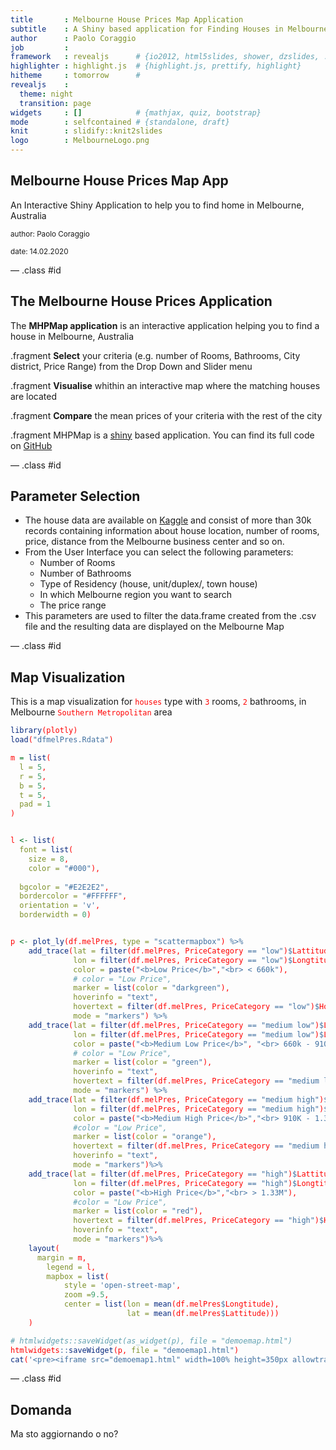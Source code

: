 ```yaml
---
title       : Melbourne House Prices Map Application
subtitle    : A Shiny based application for Finding Houses in Melbourne
author      : Paolo Coraggio
job         : 
framework   : revealjs      # {io2012, html5slides, shower, dzslides, ...}
highlighter : highlight.js  # {highlight.js, prettify, highlight}
hitheme     : tomorrow      # 
revealjs    :
  theme: night
  transition: page
widgets     : []            # {mathjax, quiz, bootstrap}
mode        : selfcontained # {standalone, draft}
knit        : slidify::knit2slides
logo        : MelbourneLogo.png
---
```


<style>
.reveal h1 {
    font-size: 2em;
    // color: #0000b3;
    padding-bottom: 10px;
}

.reveal h2 {
    font-size: 1.5em;
    //color: #fff7e6;
    padding-bottom: 10px;
}


.reveal p, .reveal em {
    padding-bottom: 10px;
    width: 960px;
}

.reveal p {
    font-size: .75em;
}

.reveal small {
    width: 500px;
}


.reveal .slides {
    text-align: left;
}

.reveal .roll {
    vertical-align: text-bottom;
}


code {
    color: red;
}

.reveal pre code { 
     height: 80px;
}
</style>

## Melbourne House Prices Map App

An Interactive Shiny Application to help you to find home in Melbourne, Australia

<left>
<small> author: Paolo Coraggio </small>
</left>

<small> date: 14.02.2020 </small>

--- .class #id 

## The Melbourne House Prices Application

The __MHPMap application__ is an interactive application helping you to find a house in Melbourne, Australia 

.fragment __Select__ your criteria (e.g. number of Rooms, Bathrooms, 
City district, Price Range) from the Drop Down and Slider menu

.fragment __Visualise__ whithin an interactive map where the matching houses are located 

.fragment __Compare__ the mean prices of your criteria with the rest of the city

.fragment MHPMap is a [shiny](https://shiny.rstudio.com/) based application. You can find its full code on [GitHub](https://github.com/pacoraggio/MelbourneHousePriceShinyApp) 

--- .class #id 

## Parameter Selection

- The house data are available on [Kaggle](https://www.kaggle.com/anthonypino/melbourne-housing-market#Melbourne_housing_FULL.csv) and consist of more than 30k records containing information about house location, number of rooms, price, distance from the Melbourne business center and so on.
- From the User Interface you can select the following parameters:
  - Number of Rooms
  - Number of Bathrooms
  - Type of Residency (house, unit/duplex/, town house)
  - In which Melbourne region you want to search
  - The price range
- This parameters are used to filter the data.frame created from the .csv file and the resulting data are displayed on the Melbourne Map

--- .class #id 

## Map Visualization 

This is a map visualization for `houses` type with `3` rooms, `2` bathrooms, in Melbourne `Southern Metropolitan` area  

```r

library(plotly)
load("dfmelPres.Rdata")

m = list(
  l = 5,
  r = 5,
  b = 5,
  t = 5,
  pad = 1
)


l <- list(
  font = list(
    size = 8,
    color = "#000"),
  
  bgcolor = "#E2E2E2",
  bordercolor = "#FFFFFF",
  orientation = 'v',
  borderwidth = 0)


p <- plot_ly(df.melPres, type = "scattermapbox") %>%
    add_trace(lat = filter(df.melPres, PriceCategory == "low")$Lattitude,
              lon = filter(df.melPres, PriceCategory == "low")$Longtitude,
              color = paste("<b>Low Price</b>","<br> < 660k"),
              # color = "Low Price",
              marker = list(color = "darkgreen"),
              hoverinfo = "text",
              hovertext = filter(df.melPres, PriceCategory == "low")$HoverText,
              mode = "markers") %>%
    add_trace(lat = filter(df.melPres, PriceCategory == "medium low")$Lattitude,
              lon = filter(df.melPres, PriceCategory == "medium low")$Longtitude,
              color = paste("<b>Medium Low Price</b>", "<br> 660k - 910k"),
              # color = "Low Price",
              marker = list(color = "green"),
              hoverinfo = "text",
              hovertext = filter(df.melPres, PriceCategory == "medium low")$HoverText,
              mode = "markers") %>%
    add_trace(lat = filter(df.melPres, PriceCategory == "medium high")$Lattitude,
              lon = filter(df.melPres, PriceCategory == "medium high")$Longtitude,
              color = paste("<b>Medium High Price</b>","<br> 910K - 1.33M"),
              #color = "Low Price",
              marker = list(color = "orange"),
              hovertext = filter(df.melPres, PriceCategory == "medium high")$HoverText,
              hoverinfo = "text",
              mode = "markers")%>%
    add_trace(lat = filter(df.melPres, PriceCategory == "high")$Lattitude,
              lon = filter(df.melPres, PriceCategory == "high")$Longtitude,
              color = paste("<b>High Price</b>","<br> > 1.33M"),
              #color = "Low Price",
              marker = list(color = "red"),
              hovertext = filter(df.melPres, PriceCategory == "high")$HoverText,
              hoverinfo = "text",
              mode = "markers")%>%
    layout(
      margin = m,
        legend = l,
        mapbox = list(
            style = 'open-street-map',
            zoom =9.5,
            center = list(lon = mean(df.melPres$Longtitude), 
                          lat = mean(df.melPres$Lattitude)))
    )

# htmlwidgets::saveWidget(as_widget(p), file = "demoemap.html")
htmlwidgets::saveWidget(p, file = "demoemap1.html")
cat('<pre><iframe src="demoemap1.html" width=100% height=350px allowtransparency="true"> </iframe></pre>')
```

--- .class #id

## Domanda

Ma sto aggiornando o no?

